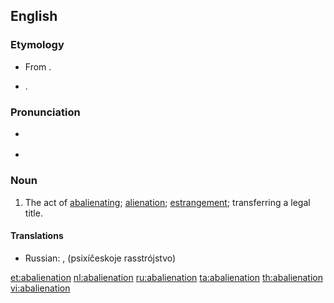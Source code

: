 {{also|abaliénation}}
==English==

===Etymology===
* From {{etyl|la|en}} {{term|abalienatio|lang=la}}.
* {{suffix|abalienate|ion}}.

===Pronunciation===
* {{a|GenAm}} {{IPA|/ˌæbˌeɪl.jəˈneɪ.ʃən/|/ˌæbˌeɪ.li.əˈneɪ.ʃən/}}
* {{rhymes|eɪʃən}}

===Noun===
{{en-noun}}

# {{context|obsolete|legal|lang=en}} The act of [[abalienating]]; [[alienation]]; [[estrangement]]; transferring a legal title.

====Translations====
{{trans-top|act of abalienating}}
* Russian: {{t+|ru|психоз|m|tr=psixóz|sc=Cyrl}}, {{l/ru|психический|психическое}} {{l/ru|расстройство}} (psixíčeskoje rasstrójstvo) {{g|n}}
{{trans-mid}}
{{trans-bottom}}

[[et:abalienation]]
[[nl:abalienation]]
[[ru:abalienation]]
[[ta:abalienation]]
[[th:abalienation]]
[[vi:abalienation]]